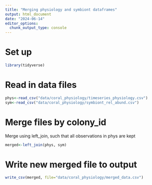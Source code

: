 ```yaml
---
title: "Merging physiology and symbiont dataframes"
output: html_document
date: "2024-06-14"
editor_options: 
  chunk_output_type: console
---
```


# Set up 

```r
library(tidyverse)
```

# Read in data files 

```r
phys<-read_csv("data/coral_physiology/timeseries_physiology.csv")
sym<-read_csv("data/coral_physiology/symbiont_rel_abund.csv")
```

# Merge files by colony_id

Merge using left_join, such that all observations in phys are kept 

```r
merged<-left_join(phys, sym)
```

# Write new merged file to output 

```r
write_csv(merged, file="data/coral_physiology/merged_data.csv")
```

